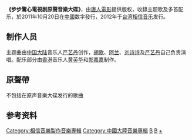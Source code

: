 {{Distinguish|步步驚情電視原聲帶}}
{{Infobox album
|Name = 步步惊心电视原声帶
|Type = 原声带
|Artist = 黄英华<br>[[胡歌|胡歌]]<br>[[阿兰·达瓦卓玛|阿兰·达瓦卓玛]]<br>[[刘诗诗|刘诗诗]]<br>[[严艺丹|严艺丹]]
|Longtype = 国语/原声专辑1CD
|Cover =步步驚心電視劇原聲音樂大碟.jpg
|Caption = 步步驚心電視原聲帶封面
|Released = 2011年10月
|Genre = [[華語|華語]]、配樂
|Length = 46:50
|Label = [[唐人电影|唐人电影]] / [[相信音乐|相信音乐]]
|Reviews = 
|Producer = 
|Chart position = 
|Certification = 
|Misc  = 
}}

'''《步步驚心電視剧原聲音樂大碟》'''，由[[唐人電影|唐人電影]]提供版权，收錄主题歌及多首配乐，於2011年10月20日在[[中國|中國]]数字發行，2012年于[[台湾|台湾]][[相信音乐|相信音乐]]发行。

== 制作人员 ==
主题曲由[[中国大陆|中国大陆]]音乐人[[严艺丹|严艺丹]]创作，[[胡歌|胡歌]]、[[阿兰|阿兰]]、[[刘诗诗|刘诗诗]]及[[严艺丹|严艺丹]]自己负责演唱。配乐部分由[[香港|香港]]音乐人[[黄英华|黄英华]]和[[郑嘉嘉|郑嘉嘉]]制作。

==原聲帶==
{{tracklist
| collapsed       = 
| headline        = 
| extra_column    = 演唱者
| total_length    = 
| all_writing     = 
| all_lyrics      = 
| all_music       =

| title1          = 一念执着
| note1           = 片頭曲
| writer1         = 
| lyrics1         =  [[严艺丹|严艺丹]] 
| music1          =  [[严艺丹|严艺丹]]  
| extra1          = [[胡歌|胡歌]]<br>[[阿兰·达瓦卓玛|阿兰·达瓦卓玛]]
| length1         = 4:26

| title2          = 等你的季节
| note2           = 插曲和片尾曲(最後一集)
| writer2         = 
| lyrics2         = [[严艺丹|严艺丹]]
| music2          = [[严艺丹|严艺丹]]  
| extra2          = [[刘诗诗|刘诗诗]] 
| length2         = 4:05

| title3          = [[三寸天堂|三寸天堂]]
| note3           = 主題曲和插曲和片尾曲
| writer3         = 
| lyrics3         = [[严艺丹|严艺丹]]
| music3          = [[严艺丹|严艺丹]]
| extra3          = [[严艺丹|严艺丹]] 
| length3         = 4:50

| title4          = 步步惊心
| note4           = 演奏曲
| writer4         = 
| lyrics4         = 
| music4          = 黄英华、郑嘉嘉
| extra4          = 
| length4         = 2:03

| title5          = 奇梦
| note5           = 演奏曲
| writer5         = 
| lyrics5         =  
| music5          = 黄英华、郑嘉嘉
| extra5          = 
| length5         = 1:56

| title6          = 别恐惧
| note6           =演奏曲
| writer6         = 
| lyrics6         =
| music6          = 黄英华、郑嘉嘉
| extra6          =  
| length6         = 2:08

| title7          = 堡垒
| note7           = 演奏曲
| writer7         = 
| lyrics7         = 
| music7          = 黄英华、郑嘉嘉
| extra7          = 
| length7         = 2:39

| title8          = 毒
| note8           = 演奏曲
| writer8         = 
| lyrics8         = 
| music8          = 黄英华、郑嘉嘉
| extra8          = 
| length8         = 1:01

| title9          = 陌生
| note9           = 演奏曲
| writer9         = 
| lyrics9         = 
| music9          =黄英华、郑嘉嘉 
| extra9          = 
| length9         = 2:29

| title10         = 郁
| note10          = 演奏曲
| writer10        = 
| lyrics10        = 
| music10         = 黄英华、郑嘉嘉
| extra10         = 
| length10        = 2:03

| title11         =皇室来临
| note11          = 演奏曲
| writer11        = 
| lyrics11        = 
| music11         = 黄英华、郑嘉嘉
| extra11         = 
| length11        = 0:29

| title12         = 功夫
| note12          = 演奏曲
| writer12        = 
| lyrics12        = 
| music12         =黄英华、郑嘉嘉 
| extra12         = 
| length12        = 0:47

| title13         = 倾慕
| note13          = 演奏曲
| writer13        = 
| lyrics13        = 
| music13         = 黄英华、郑嘉嘉
| extra13         = 
| length13        = 2:28

| title14         = 欢欣
| note14          = 演奏曲
| writer14        = 
| lyrics14        = 
| music14         = 黄英华、郑嘉嘉
| extra14         = 
| length14        = 1:39

| title15         = 奇幻
| note15          = 演奏曲
| writer15        = 
| lyrics15        = 
| music15         = 黄英华、郑嘉嘉
| extra15         = 
| length15        = 0:40

| title16         = 小可爱
| note16          =演奏曲 
| writer16        = 
| lyrics16        = 
| music16         = 黄英华、郑嘉嘉
| extra16         = 
| length16        = 1:42

| title17         = 情毒
| note17          = 演奏曲
| writer17        = 
| lyrics17        = 
| music17         =黄英华、郑嘉嘉 
| extra17         = 
| length17        = 1:38

| title18         = 不要走
| note18          = 演奏曲
| writer18        = 
| lyrics18        = 
| music18         =黄英华、郑嘉嘉 
| extra18         = 
| length18        = 3:48 

| title19         = 悲
| note19          = 演奏曲
| writer19        = 
| lyrics19        = 
| music19         =黄英华、郑嘉嘉 
| extra19         = 
| length19        = 3:27

| title20         = 追惊
| note20          = 演奏曲
| writer20        = 
| lyrics20        = 
| music20         = 黄英华、郑嘉嘉
| extra20         = 
| length20        = 2:23
}}

;不包括在原声音樂大碟发行的歌曲
{{tracklist
| collapsed       = 
| headline        = 
| extra_column    = 演唱者
| total_length    = 
| all_writing     = 
| all_lyrics      = 
| all_music       =

| title1          = 爱的涟漪
| note1           = 主題曲
| writer1         = 
| lyrics1         =  小旭音乐
| music1          =  小旭音乐  
| extra1          = [[艾丽雅|艾丽雅]]<br>Alicia
| length1         = 4:30

| title2          = 雪花红梅
| note2           = 插曲
| writer2         = 
| lyrics2         = [[郑嘉嘉|郑嘉嘉]] 
| music2          = [[郑乾明|郑乾明]]  
| extra2          = [[龚淑均|龚淑均]]
| length2         = 4:14

| title3          = 雕刻爱情
| note3           = 插曲
| writer3         = 
| lyrics3         = [[曰云|曰云]]
| music3          = 郑嘉嘉
| extra3          = 郑嘉嘉
| length3         = 3:35
}}

== 参考资料 ==
{{reflist}}

[[Category:相信音樂製作音樂專輯|Category:相信音樂製作音樂專輯]]
[[Category:中國大陸音樂專輯|Category:中國大陸音樂專輯]]
[[Category:2011年原聲帶|B]]
[[Category:電視原聲帶|B]]
[[Category:步步驚心|+]]